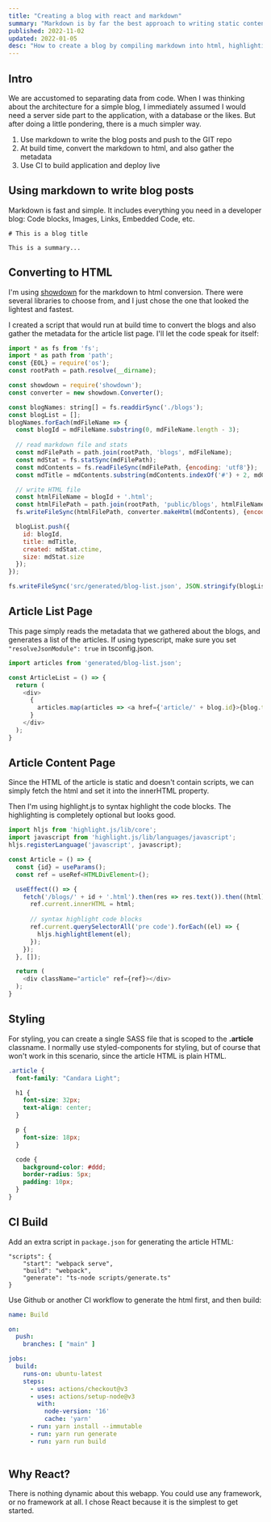 ```yaml
---
title: "Creating a blog with react and markdown"
summary: "Markdown is by far the best approach to writing static content, like blog posts. The markdown can be converted to HTML at build time, improving the application performance."
published: 2022-11-02
updated: 2022-01-05
desc: "How to create a blog by compiling markdown into html, highlighting code snippets, and rendering the html inside react."
---
```


## Intro

We are accustomed to separating data from code. When I was thinking about the architecture for a simple blog, I immediately
assumed I would need a server side part to the application, with a database or the likes. But after doing a little
pondering, there is a much simpler way.

1. Use markdown to write the blog posts and push to the GIT repo
2. At build time, convert the markdown to html, and also gather the metadata
3. Use CI to build application and deploy live

## Using markdown to write blog posts

Markdown is fast and simple. It includes everything you need in a developer blog: Code blocks, Images, Links, Embedded
Code, etc.

```
# This is a blog title

This is a summary... 
```

## Converting to HTML

I'm using [showdown](https://showdownjs.com/) for the markdown to html conversion. There were several libraries to
choose from, and I just chose the one that looked the lightest and fastest.

I created a script that would run at build time to convert the blogs and also gather the metadata for the article list
page. I'll let the code speak for itself:

```javascript
import * as fs from 'fs';
import * as path from 'path';
const {EOL} = require('os');
const rootPath = path.resolve(__dirname);

const showdown = require('showdown');
const converter = new showdown.Converter();

const blogNames: string[] = fs.readdirSync('./blogs');
const blogList = [];
blogNames.forEach(mdFileName => {
  const blogId = mdFileName.substring(0, mdFileName.length - 3);
  
  // read markdown file and stats
  const mdFilePath = path.join(rootPath, 'blogs', mdFileName);
  const mdStat = fs.statSync(mdFilePath);
  const mdContents = fs.readFileSync(mdFilePath, {encoding: 'utf8'});
  const mdTitle = mdContents.substring(mdContents.indexOf('#') + 2, mdContents.indexOf(EOL));

  // write HTML file
  const htmlFileName = blogId + '.html';
  const htmlFilePath = path.join(rootPath, 'public/blogs', htmlFileName);
  fs.writeFileSync(htmlFilePath, converter.makeHtml(mdContents), {encoding: 'utf8'});

  blogList.push({
    id: blogId,
    title: mdTitle,
    created: mdStat.ctime,
    size: mdStat.size
  });
});

fs.writeFileSync('src/generated/blog-list.json', JSON.stringify(blogList), {encoding: 'utf8'});


```

## Article List Page

This page simply reads the metadata that we gathered about the blogs, and generates a list of the articles.
If using typescript, make sure you set `"resolveJsonModule": true` in tsconfig.json.

```javascript
import articles from 'generated/blog-list.json';

const ArticleList = () => {
  return (
    <div>
      {
        articles.map(articles => <a href={'article/' + blog.id}>{blog.title}</a>)
      }
    </div>
  );
}
```

## Article Content Page

Since the HTML of the article is static and doesn't contain scripts, we can simply fetch the html and set it into the
innerHTML property.

Then I'm using highlight.js to syntax highlight the code blocks. The highlighting is completely optional but
looks good.

```javascript
import hljs from 'highlight.js/lib/core';
import javascript from 'highlight.js/lib/languages/javascript';
hljs.registerLanguage('javascript', javascript);

const Article = () => {
  const {id} = useParams();
  const ref = useRef<HTMLDivElement>();

  useEffect(() => {
    fetch('/blogs/' + id + '.html').then(res => res.text()).then((html) => {
      ref.current.innerHTML = html;
      
      // syntax highlight code blocks
      ref.current.querySelectorAll('pre code').forEach((el) => {
        hljs.highlightElement(el);
      });
    });
  }, []);

  return (
    <div className="article" ref={ref}></div>
  );
}
```

## Styling

For styling, you can create a single SASS file that is scoped to the **.article** classname.
I normally use styled-components for styling, but of course that won't work in this scenario, since the article HTML is plain HTML.

```scss
.article {
  font-family: "Candara Light";

  h1 {
    font-size: 32px;
    text-align: center;
  }

  p {
    font-size: 18px;
  }

  code {
    background-color: #ddd;
    border-radius: 5px;
    padding: 10px;
  }
}
```

## CI Build

Add an extra script in `package.json` for generating the article HTML:

```
"scripts": {
    "start": "webpack serve",
    "build": "webpack",
    "generate": "ts-node scripts/generate.ts"
}
```

Use Github or another CI workflow to generate the html first, and then build:

```yaml
name: Build

on:
  push:
    branches: [ "main" ]

jobs:
  build:
    runs-on: ubuntu-latest
    steps:
      - uses: actions/checkout@v3
      - uses: actions/setup-node@v3
        with:
          node-version: '16'
          cache: 'yarn'
      - run: yarn install --immutable
      - run: yarn run generate
      - run: yarn run build
      
```

## Why React?

There is nothing dynamic about this webapp. You could use any framework, or no framework at all. I chose React because
it is the simplest to get started.
